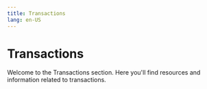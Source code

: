 ```yaml
---
title: Transactions
lang: en-US
---
```



# Transactions

Welcome to the Transactions section. Here you'll find resources and information related to transactions.

<Cards>
  <Card title="Estimating Transaction Fees on OP Mainnet" href="/builders/app-developers/transactions/estimates" />
  <Card title="fees" href="/builders/app-developers/transactions/fees" />
  <Card title="Setting Transaction Gas Parameters on OP Mainnet" href="/builders/app-developers/transactions/parameters" />
  <Card title="Transaction Statuses on OP Mainnet" href="/builders/app-developers/transactions/statuses" />
  <Card title="Troubleshooting Transactions" href="/builders/app-developers/transactions/troubleshooting" />
</Cards>